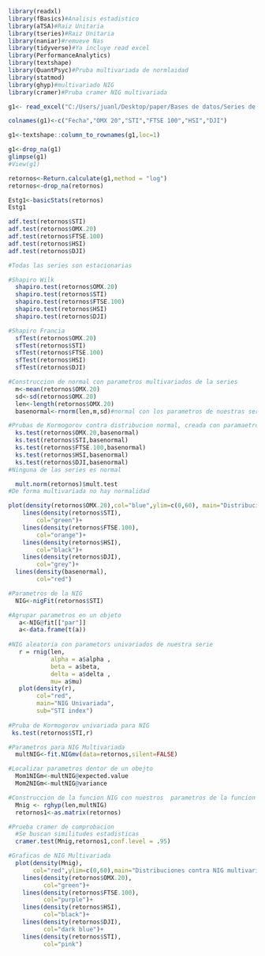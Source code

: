 
```r
library(readxl)
library(fBasics)#Analisis estadistico
library(aTSA)#Raiz Unitaria
library(tseries)#Raiz Unitaria
library(naniar)#remueve Nas
library(tidyverse)#Ya incluye read excel
library(PerformanceAnalytics)
library(textshape)
library(QuantPsyc)#Pruba multivariada de normlaidad
library(statmod)
library(ghyp)#multivariado NIG
library(cramer)#Pruba cramer NIG multivariada
```

```r
g1<- read_excel("C:/Users/juanl/Desktop/paper/Bases de datos/Series de grupos/g1.xls")

colnames(g1)<-c("Fecha","OMX 20","STI","FTSE 100","HSI","DJI")

g1<-textshape::column_to_rownames(g1,loc=1)

```

```r
g1<-drop_na(g1)
glimpse(g1)
#View(g1)

```

```r
retornos<-Return.calculate(g1,method = "log")
retornos<-drop_na(retornos)
```

```r
Estg1<-basicStats(retornos)
Estg1
```


```r
adf.test(retornos$STI)
adf.test(retornos$OMX.20)
adf.test(retornos$FTSE.100)
adf.test(retornos$HSI)
adf.test(retornos$DJI)

#Todas las series son estacionarias
```

```r
#Shapiro Wilk
  shapiro.test(retornos$OMX.20)
  shapiro.test(retornos$STI)
  shapiro.test(retornos$FTSE.100)
  shapiro.test(retornos$HSI)
  shapiro.test(retornos$DJI)

#Shapiro Francia
  sfTest(retornos$OMX.20)
  sfTest(retornos$STI)
  sfTest(retornos$FTSE.100)
  sfTest(retornos$HSI)
  sfTest(retornos$DJI)

#Construccion de normal con parametros multivariados de la series
  m<-mean(retornos$OMX.20)
  sd<-sd(retornos$OMX.20)
  len<-length(retornos$OMX.20)
  basenormal<-rnorm(len,m,sd)#normal con los parametros de nuestras series

#Prubas de Kormogorov contra distribucion normal, creada con paramaetros de nuestra serie 
  ks.test(retornos$OMX.20,basenormal)
  ks.test(retornos$STI,basenormal)
  ks.test(retornos$FTSE.100,basenormal)
  ks.test(retornos$HSI,basenormal)
  ks.test(retornos$DJI,basenormal)
#Ninguna de las series es normal
```

```r
  mult.norm(retornos)$mult.test
#De forma multivariada no hay normalidad
```

```r

plot(density(retornos$OMX.20),col="blue",ylim=c(0,60), main="Distribuciones contra normal")+
    lines(density(retornos$STI),
        col="green")+
    lines(density(retornos$FTSE.100),
        col="orange")+
    lines(density(retornos$HSI),
        col="black")+
    lines(density(retornos$DJI),
        col="grey")+
  lines(density(basenormal),
        col="red")
```

```r
#Parametros de la NIG
  NIG<-nigFit(retornos$STI)

#Agrupar parametros en un objeto
   a<-NIG@fit[["par"]]
   a<-data.frame(t(a))
   
#NIG aleatoria con parametors univariados de nuestra serie
   r = rnig(len,
            alpha = a$alpha , 
            beta = a$beta, 
            delta = a$delta ,
            mu= a$mu)
   plot(density(r),
        col="red",
        main="NIG Univariada",
        sub="STI index")
   
#Pruba de Kormogorov univariada para NIG
 ks.test(retornos$STI,r)
```

```r
#Parametros para NIG Multivariada
  multNIG<-fit.NIGmv(data=retornos,silent=FALSE)

#Localizar parametros dentor de un obejto
  Mom1NIGm<-multNIG@expected.value
  Mom2NIGm<-multNIG@variance

#Construccion de la funcion NIG con nuestros  parametros de la funcion multivariada
  Mnig <- rghyp(len,multNIG)
  retornos1<-as.matrix(retornos)

#Prueba cramer de comprobacion
  #Se buscan similitudes estadisticas
  cramer.test(Mnig,retornos1,conf.level = .95)

#Graficas de NIG Multivariada
  plot(density(Mnig),
       col="red",ylim=c(0,60),main="Distribuciones contra NIG multivariada")+
    lines(density(retornos$OMX.20),
          col="green")+
    lines(density(retornos$FTSE.100),
          col="purple")+
    lines(density(retornos$HSI),
          col="black")+
    lines(density(retornos$DJI),
          col="dark blue")+
    lines(density(retornos$STI),
          col="pink")
```
